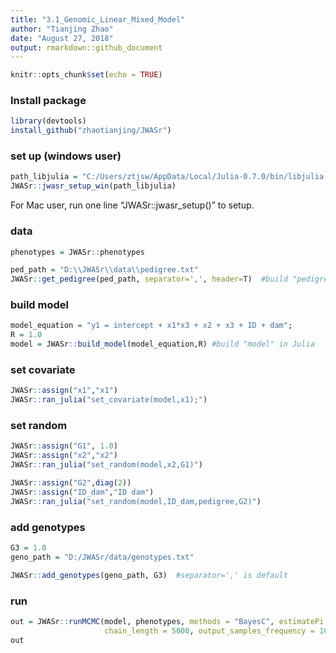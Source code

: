 ```yaml
---
title: "3.1_Genomic_Linear_Mixed_Model"
author: "Tianjing Zhao"
date: "August 27, 2018"
output: rmarkdown::github_document
---
```


```r
knitr::opts_chunk$set(echo = TRUE)
```


### Install package
```r
library(devtools)
install_github("zhaotianjing/JWASr")
```

### set up (windows user)
```r
path_libjulia = "C:/Users/ztjsw/AppData/Local/Julia-0.7.0/bin/libjulia.dll"
JWASr::jwasr_setup_win(path_libjulia)
```
For Mac user, run one line "JWASr::jwasr_setup()" to setup.


### data
```r
phenotypes = JWASr::phenotypes

ped_path = "D:\\JWASr\\data\\pedigree.txt"
JWASr::get_pedigree(ped_path, separator=',', header=T)  #build "pedigree" in Julia
```

### build model
```r
model_equation = "y1 = intercept + x1*x3 + x2 + x3 + ID + dam";
R = 1.0
model = JWASr::build_model(model_equation,R) #build "model" in Julia
```

### set covariate
```r
JWASr::assign("x1","x1")
JWASr::ran_julia("set_covariate(model,x1);")
```


### set random
```r
JWASr::assign("G1", 1.0)
JWASr::assign("x2","x2")
JWASr::ran_julia("set_random(model,x2,G1)")
```
```r
JWASr::assign("G2",diag(2))
JWASr::assign("ID_dam","ID dam")
JWASr::ran_julia("set_random(model,ID_dam,pedigree,G2)")
```

### add genotypes
```r
G3 = 1.0
geno_path = "D:/JWASr/data/genotypes.txt"

JWASr::add_genotypes(geno_path, G3)  #separator=',' is default
```


### run
```r
out = JWASr::runMCMC(model, phenotypes, methods = "BayesC", estimatePi = 1, 
                     chain_length = 5000, output_samples_frequency = 100)  #estimatePi = 1 : true; 0: false 
out
```

